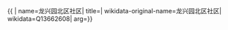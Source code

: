 {{ {{{1|PRC admin/showdata}}}|
name=龙兴园北区社区|
title=|
wikidata-original-name=龙兴园北区社区|
wikidata=Q13662608|
arg={{{arg|}}}}}